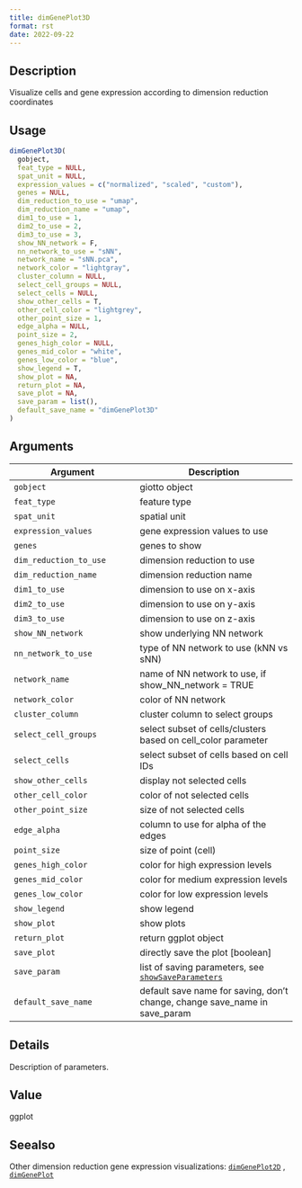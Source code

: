 ```yaml
--- 
title: dimGenePlot3D 
format: rst 
date: 2022-09-22 
--- 
```


## Description

Visualize cells and gene expression according to dimension reduction coordinates


## Usage

```r
dimGenePlot3D(
  gobject,
  feat_type = NULL,
  spat_unit = NULL,
  expression_values = c("normalized", "scaled", "custom"),
  genes = NULL,
  dim_reduction_to_use = "umap",
  dim_reduction_name = "umap",
  dim1_to_use = 1,
  dim2_to_use = 2,
  dim3_to_use = 3,
  show_NN_network = F,
  nn_network_to_use = "sNN",
  network_name = "sNN.pca",
  network_color = "lightgray",
  cluster_column = NULL,
  select_cell_groups = NULL,
  select_cells = NULL,
  show_other_cells = T,
  other_cell_color = "lightgrey",
  other_point_size = 1,
  edge_alpha = NULL,
  point_size = 2,
  genes_high_color = NULL,
  genes_mid_color = "white",
  genes_low_color = "blue",
  show_legend = T,
  show_plot = NA,
  return_plot = NA,
  save_plot = NA,
  save_param = list(),
  default_save_name = "dimGenePlot3D"
)
```


## Arguments

Argument      |Description
------------- |----------------
`gobject`     |     giotto object
`feat_type`     |     feature type
`spat_unit`     |     spatial unit
`expression_values`     |     gene expression values to use
`genes`     |     genes to show
`dim_reduction_to_use`     |     dimension reduction to use
`dim_reduction_name`     |     dimension reduction name
`dim1_to_use`     |     dimension to use on x-axis
`dim2_to_use`     |     dimension to use on y-axis
`dim3_to_use`     |     dimension to use on z-axis
`show_NN_network`     |     show underlying NN network
`nn_network_to_use`     |     type of NN network to use (kNN vs sNN)
`network_name`     |     name of NN network to use, if show_NN_network = TRUE
`network_color`     |     color of NN network
`cluster_column`     |     cluster column to select groups
`select_cell_groups`     |     select subset of cells/clusters based on cell_color parameter
`select_cells`     |     select subset of cells based on cell IDs
`show_other_cells`     |     display not selected cells
`other_cell_color`     |     color of not selected cells
`other_point_size`     |     size of not selected cells
`edge_alpha`     |     column to use for alpha of the edges
`point_size`     |     size of point (cell)
`genes_high_color`     |     color for high expression levels
`genes_mid_color`     |     color for medium expression levels
`genes_low_color`     |     color for low expression levels
`show_legend`     |     show legend
`show_plot`     |     show plots
`return_plot`     |     return ggplot object
`save_plot`     |     directly save the plot [boolean]
`save_param`     |     list of saving parameters, see [`showSaveParameters`](#showsaveparameters)
`default_save_name`     |     default save name for saving, don't change, change save_name in save_param


## Details

Description of parameters.


## Value

ggplot


## Seealso

Other dimension reduction gene expression visualizations:
 [`dimGenePlot2D`](#dimgeneplot2d) ,
 [`dimGenePlot`](#dimgeneplot)


